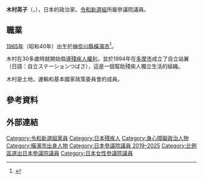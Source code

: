 {{Copy edit|time=2021-01-21T02:32:05+00:00}}
{{Infobox Officeholder
| name = 木村英子<br><small>きむら えいこ
| image = 
| caption=
| country = {{JPN}}
| office = {{JPN}}[[参議院_(日本)|参議院]]議員
|term_start  = 2019年7月29日
|term_end   = 
|predecessor = 
|successor   = 
|constituency= [[日本參議院比例區|比例區]]
| birth_date = {{Birth date and age|1965|5|11}}
| birth_place = {{JPN}}[[神奈川縣|神奈川縣]][[横濱市|横濱市]]
| death_date = 
| death_place = 
| nationality = {{JPN}}
| spouse = 
| children=
| party = [[令和新選組|令和新選組]]
| alma_mater={{link-ja|神奈川縣立平塚養護学校|神奈川県立平塚養護学校}}高中部
| website=[http://eiko-kimura.jp 官方網站]
}}
'''木村英子'''（{{jpn|j=木村 英子}}，{{bd|1965年|5月11日}}），日本的政治家。[[令和新選組|令和新選組]]所屬參議院議員。

== 職業 ==
[[1965年|1965年]]（昭和40年）出生於[[神奈川縣|神奈川縣]][[橫濱市|橫濱市]]<ref name="reiwa-eikokimura">{{Cite web |url=https://reiwa-shinsengumi.com/candidates/eikokimura/ |title=木村 英子（比例代表・特定枠2） |publisher=れいわ新選組 |accessdate=2019-07-22 |archive-date=2019-12-18 |archive-url=https://web.archive.org/web/20191218235302/https://reiwa-shinsengumi.com/candidates/eikokimura/ |dead-url=yes }}</ref>。

木村在30多歲時就開始倡[[身心障礙者權利公約|導殘疾人權利]]，並於1994年在[[多摩市|多摩市]]成立了自立站翼（日語：自立ステーションつばさ），這是一個幫助殘疾人獨立生活的組織。

木村是土地，運輸和基本國家政策委員會的成員。

== 參考資料 ==
{{Reflist}}
<!--
== 関連項目 ==
-->

== 外部連結 ==
{{令和新選組}}
{{DEFAULTSORT:Kimura Eiko}}
[[Category:令和新選組黨員|Category:令和新選組黨員]]
[[Category:日本殘疾人|Category:日本殘疾人]]
[[Category:身心障礙政治人物|Category:身心障礙政治人物]]
[[Category:橫濱市出身人物|Category:橫濱市出身人物]]
[[Category:日本參議院議員_2019–2025|Category:日本參議院議員 2019–2025]]
[[Category:比例區選出日本參議院議員|Category:比例區選出日本參議院議員]]
[[Category:日本女性參議院議員|Category:日本女性參議院議員]]